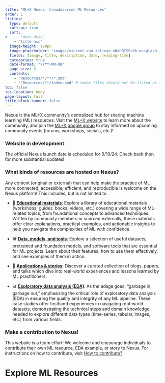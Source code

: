 ```yaml
---
title: "ML+X Nexus: Crowdsourced ML Resources"
order: 1
listing:
  type: default
  sort-ui: true
  sort:
#    - "date-desc"
    - "title asc"
  image-height: 150px
  image-placeholder: "images/vincent-van-zalinge-mDohQISBnCk-unsplash.jpg"
  fields: [image, title, description, date, reading-time]
  categories: true
  date-format: "YYYY-MM-DD"
  page-size: 6
  contents:
    - "Resources/*/**/*.qmd"
    - "!Resources/**/index.qmd" # index files should not be listed as tiles (represent pages for resource filters)
toc: false
toc-location: body
page-layout: full
title-block-banner: false
---
```


Nexus is the ML+X community’s centralized hub for sharing machine learning (ML) resources. Visit the [ML+X website](https://datascience.wisc.edu/ml-community/) to learn more about the community, and join the [ML+X google group](https://datascience.wisc.edu/ml-community/#join) to stay informed on upcoming community events (forums, workshops, socials, etc.)!

### Website in development
The official Nexus launch date is scheduled for 9/10/24. Check back then for more substantial updates!

### What kinds of resources are hosted on Nexus?
Any content (original or external) that can help make the practice of ML more connected, accessible, efficient, and reproducible is welcome on the Nexus platform! This includes, but is not limited to:

* 🧠 [**Educational materials**](https://uw-madison-datascience.github.io/ML-X-Nexus/Resources/): Explore a library of educational materials (workshops, guides, books, videos, etc.) covering a wide range of ML-related topics, from foundational concepts to advanced techniques. Written by community members or sourced externally, these materials offer clear explanations, practical examples, and actionable insights to help you navigate the complexities of ML with confidence.

* 🛠 [**Data, models, and tools**](https://uw-madison-datascience.github.io/ML-X-Nexus/Resources/): Explore a selection of useful datasets, pretrained and foundation models, and software tools that are essential for ML projects. Learn about their features, how to use them effectively, and see examples of them in action.

* 🧬 [**Applications & stories**](https://uw-madison-datascience.github.io/ML-X-Nexus/Resources/Blogs/): Discover a curated collection of blogs, papers, and talks which dive into real-world experiences and lessons learned by ML practitioners.

* 📊 [**Exploratory data analysis (EDA)**](https://uw-madison-datascience.github.io/ML-X-Nexus/Resources/EDA-examples/): As the adage goes, "garbage in, garbage out," emphasizing the critical role of exploratory data analysis (EDA) in ensuring the quality and integrity of any ML pipeline. These case studies offer firsthand experiences in navigating real-world datasets, demonstrating the technical steps and domain knowledge needed to explore different data types (time-series, tabular, images, etc.) from various fields.

### Make a contribution to Nexus!
This website is a team effort! We welcome and encourage individuals to contribute their own ML resource, EDA example, or story to Nexus. For instructions on how to contribute, visit [How to contribute?](https://uw-madison-datascience.github.io/ML-X-Nexus/Resources/Guides/How-to-contribute.html).

# Explore ML Resources


